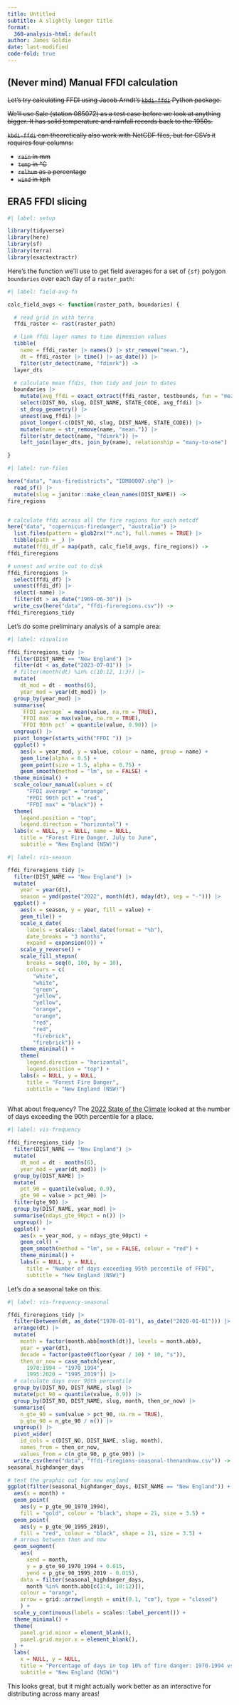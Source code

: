```yaml
---
title: Untitled
subtitle: A slightly longer title
format:
  360-analysis-html: default
author: James Goldie
date: last-modified
code-fold: true
---
```


## (Never mind) Manual FFDI calculation

~~Let's try calculating FFDI using Jacob Arndt's [`kbdi-ffdi`](https://github.com/subond/kbdi-ffdi) Python package.~~

~~We'll use Sale (station 085072) as a test case before we look at anything bigger. It has solid temperature and rainfall records back to the 1950s.~~

~~`kbdi-ffdi` can theoretically also work with NetCDF files, but for CSVs it requires four columns:~~

- ~~`rain` in mm~~
- ~~`temp` in °C~~
- ~~`relhum` as a percentage~~
- ~~`wind` in kph~~

## ERA5 FFDI slicing



```r
#| label: setup

library(tidyverse)
library(here)
library(sf)
library(terra)
library(exactextractr)
```

Here's the function we'll use to get field averages for a set of `{sf}` polygon `boundaries` over each day of a `raster_path`:

```r
#| label: field-avg-fn

calc_field_avgs <- function(raster_path, boundaries) {

  # read grid in with terra
  ffdi_raster <- rast(raster_path)

  # link ffdi layer names to time dimension values
  tibble(
    name = ffdi_raster |> names() |> str_remove("mean."),
    dt = ffdi_raster |> time() |> as_date()) |>
    filter(str_detect(name, "fdimrk")) ->
  layer_dts

  # calculate mean ffdis, then tidy and join to dates
  boundaries |>
    mutate(avg_ffdi = exact_extract(ffdi_raster, testbounds, fun = "mean")) |>
    select(DIST_NO, slug, DIST_NAME, STATE_CODE, avg_ffdi) |>
    st_drop_geometry() |>
    unnest(avg_ffdi) |>
    pivot_longer(-c(DIST_NO, slug, DIST_NAME, STATE_CODE)) |>
    mutate(name = str_remove(name, "mean.")) |>
    filter(str_detect(name, "fdimrk")) |>
    left_join(layer_dts, join_by(name), relationship = "many-to-one")

}
```

```r
#| label: run-files

here("data", "aus-firedistricts", "IDM00007.shp") |>
  read_sf() |>
  mutate(slug = janitor::make_clean_names(DIST_NAME)) ->
fire_regions


# calculate ffdi across all the fire regions for each netcdf
here("data", "copernicus-firedanger", "australia") |>
  list.files(pattern = glob2rx("*.nc"), full.names = TRUE) |>
  tibble(path = _) |>
  mutate(ffdi_df = map(path, calc_field_avgs, fire_regions)) ->
ffdi_fireregions

# unnest and write out to disk
ffdi_fireregions |>
  select(ffdi_df) |>
  unnest(ffdi_df) |>
  select(-name) |>
  filter(dt > as_date("1969-06-30")) |>
  write_csv(here("data", "ffdi-fireregions.csv")) ->
ffdi_fireregions_tidy 
```

Let's do some preliminary analysis of a sample area:

```r
#| label: visualise

ffdi_fireregions_tidy |>
  filter(DIST_NAME == "New England") |>
  filter(dt < as_date("2023-07-01")) |>
  # filter(month(dt) %in% c(10:12, 1:3)) |>
  mutate(
    dt_mod = dt - months(6),
    year_mod = year(dt_mod)) |>
  group_by(year_mod) |>
  summarise(
    `FFDI average` = mean(value, na.rm = TRUE),
    `FFDI max` = max(value, na.rm = TRUE),
    `FFDI 90th pct` = quantile(value, 0.90)) |>
  ungroup() |>
  pivot_longer(starts_with("FFDI ")) |>
  ggplot() +
    aes(x = year_mod, y = value, colour = name, group = name) +
    geom_line(alpha = 0.5) +
    geom_point(size = 1.5, alpha = 0.75) +
    geom_smooth(method = "lm", se = FALSE) +
  theme_minimal() +
  scale_colour_manual(values = c(
      "FFDI average" = "orange",
      "FFDI 90th pct" = "red",
      "FFDI max" = "black")) +
  theme(
    legend.position = "top",
    legend.direction = "horizontal") +
  labs(x = NULL, y = NULL, name = NULL,
    title = "Forest Fire Danger, July to June",
    subtitle = "New England (NSW)")
```

```r
#| label: vis-season

ffdi_fireregions_tidy |>
  filter(DIST_NAME == "New England") |>
  mutate(
    year = year(dt),
    season = ymd(paste("2022", month(dt), mday(dt), sep = "-"))) |>
  ggplot() +
    aes(x = season, y = year, fill = value) +
    geom_tile() +
    scale_x_date(
      labels = scales::label_date(format = "%b"),
      date_breaks = "3 months",
      expand = expansion(0)) +
    scale_y_reverse() +
    scale_fill_stepsn(
      breaks = seq(0, 100, by = 10),
      colours = c(
        "white",
        "white",
        "green",
        "yellow",
        "yellow",
        "orange",
        "orange",
        "red",
        "red",
        "firebrick",
        "firebrick")) +
    theme_minimal() +
    theme(
      legend.direction = "horizontal",
      legend.position = "top") +
    labs(x = NULL, y = NULL,
      title = "Forest Fire Danger",
      subtitle = "New England (NSW)")
  
```

What about frequency? The [2022 State of the Climate](http://www.bom.gov.au/state-of-the-climate/australias-changing-climate.shtml) looked at the number of days exceeding the 90th percentile for a place.

```r
#| label: vis-frequency

ffdi_fireregions_tidy |>
  filter(DIST_NAME == "New England") |>
  mutate(
    dt_mod = dt - months(6),
    year_mod = year(dt_mod)) |>
  group_by(DIST_NAME) |>
  mutate(
    pct_90 = quantile(value, 0.9),
    gte_90 = value > pct_90) |>
  filter(gte_90) |>
  group_by(DIST_NAME, year_mod) |>
  summarise(ndays_gte_90pct = n()) |>
  ungroup() |>
  ggplot() +
    aes(x = year_mod, y = ndays_gte_90pct) +
    geom_col() +
    geom_smooth(method = "lm", se = FALSE, colour = "red") +
    theme_minimal() +
    labs(x = NULL, y = NULL,
      title = "Number of days exceeding 95th percentile of FFDI",
      subtitle = "New England (NSW)")
```

Let's do a seasonal take on this:

```r
#| label: vis-frequency-seasonal

ffdi_fireregions_tidy |>
  filter(between(dt, as_date("1970-01-01"), as_date("2020-01-01"))) |>
  arrange(dt) |>
  mutate(
    month = factor(month.abb[month(dt)], levels = month.abb),
    year = year(dt),
    decade = factor(paste0(floor(year / 10) * 10, "s")),
    then_or_now = case_match(year,
      1970:1994 ~ "1970_1994",
      1995:2020 ~ "1995_2019")) |>
  # calculate days over 90th percentile
  group_by(DIST_NO, DIST_NAME, slug) |>
  mutate(pct_90 = quantile(value, 0.9)) |>
  group_by(DIST_NO, DIST_NAME, slug, month, then_or_now) |>
  summarise(
    n_gte_90 = sum(value > pct_90, na.rm = TRUE),
    p_gte_90 = n_gte_90 / n()) |>
  ungroup() |>
  pivot_wider(
    id_cols = c(DIST_NO, DIST_NAME, slug, month),
    names_from = then_or_now,
    values_from = c(n_gte_90, p_gte_90)) |>
  write_csv(here("data", "ffdi-firegions-seasonal-thenandnow.csv")) ->
seasonal_highdanger_days

# test the graphic out for new england
ggplot(filter(seasonal_highdanger_days, DIST_NAME == "New England")) +
  aes(x = month) +
  geom_point(
    aes(y = p_gte_90_1970_1994),
    fill = "gold", colour = "black", shape = 21, size = 3.5) +
  geom_point(
    aes(y = p_gte_90_1995_2019),
    fill = "red", colour = "black", shape = 21, size = 3.5) +
  # arrows between then and now 
  geom_segment(
    aes(
      xend = month,
      y = p_gte_90_1970_1994 + 0.015,
      yend = p_gte_90_1995_2019 - 0.015),
    data = filter(seasonal_highdanger_days,
      month %in% month.abb[c(1:4, 10:12)]),
    colour = "orange",
    arrow = grid::arrow(length = unit(0.1, "cm"), type = "closed")
    ) +
  scale_y_continuous(labels = scales::label_percent()) +
  theme_minimal() +
  theme(
    panel.grid.minor = element_blank(),
    panel.grid.major.x = element_blank(),
  ) +
  labs(
    x = NULL, y = NULL,
    title = "Percentage of days in top 10% of fire danger: 1970-1994 vs. 1995-2019",
    subtitle = "New England (NSW)")
```

This looks great, but it might actually work better as an interactive for distributing across many areas!
